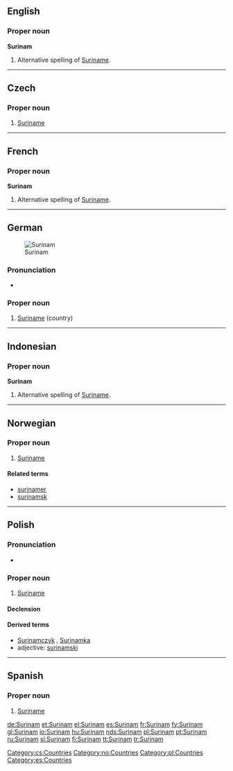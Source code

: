 ==English==

===Proper noun===
'''Surinam'''

# Alternative spelling of [[Suriname]].

----

==Czech==

===Proper noun===
{{cs-proper noun|g=m}}

# [[Suriname]]

[[Category:cs:Countries]]

----

==French==

===Proper noun===
'''Surinam'''

# Alternative spelling of [[Suriname]].

----

==German==
[[Image:LocationSuriname.png|thumb|Surinam]]

===Pronunciation===
* {{IPA|/ˈzuːrinam/|lang=de}}

===Proper noun===
{{infl|de|proper noun}}

# [[Suriname]] (country)

{{tbot entry|German|Suriname|2008|April|de}}

----

==Indonesian==

===Proper noun===
'''Surinam'''

# Alternative spelling of [[Suriname]].

----

==Norwegian==

===Proper noun===
{{infl|no|proper noun}}

# [[Suriname]]

====Related terms====
* [[surinamer]]
* [[surinamsk]]

[[Category:no:Countries]]
----
==Polish==

===Pronunciation===
* {{IPA|/suˈrinam/|lang=pl}}

===Proper noun===
{{infl|pl|proper noun|g=m}}

# [[Suriname]]

====Declension====
{{pl-decl-noun-sing
|Surinam
|Surinamu
|Surinamowi
|Surinam
|Surinamem
|Surinamie
|Surinamie
}}

====Derived terms====
*[[Surinamczyk]] {{m}}, [[Surinamka]] {{f}}
*adjective: [[surinamski]]

[[Category:pl:Countries]]
----

==Spanish==

===Proper noun===
{{es-proper noun}}

# [[Suriname]]

[[Category:es:Countries]]

[[de:Surinam]]
[[et:Surinam]]
[[el:Surinam]]
[[es:Surinam]]
[[fr:Surinam]]
[[fy:Surinam]]
[[gl:Surinam]]
[[io:Surinam]]
[[hu:Surinam]]
[[nds:Surinam]]
[[pl:Surinam]]
[[pt:Surinam]]
[[ru:Surinam]]
[[sl:Surinam]]
[[fi:Surinam]]
[[tt:Surinam]]
[[tr:Surinam]]